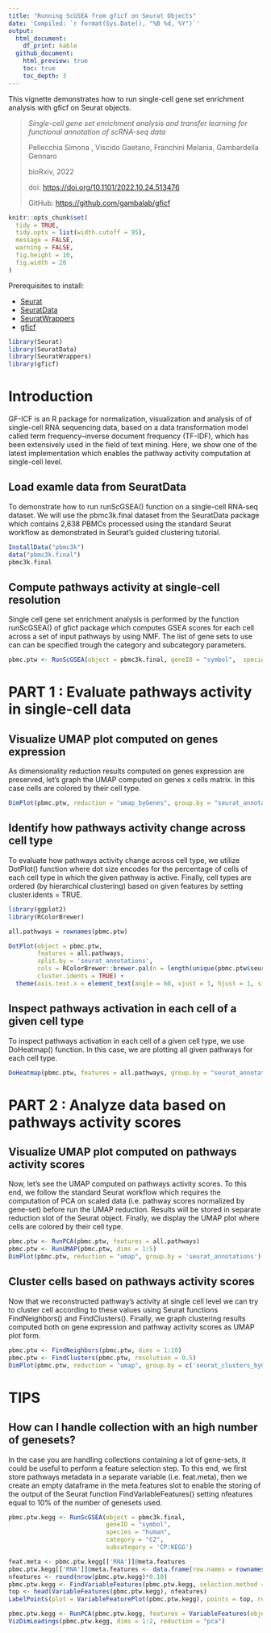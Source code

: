 ```yaml
---
title: "Running ScGSEA from gficf on Seurat Objects"
date: 'Compiled: `r format(Sys.Date(), "%B %d, %Y")`'
output: 
  html_document:
    df_print: kable
  github_document:
    html_preview: true
    toc: true
    toc_depth: 3
---
```


This vignette demonstrates how to run single-cell gene set enrichment analysis with gficf on Seurat objects. 

> *Single-cell gene set enrichment analysis and transfer learning for functional annotation of scRNA-seq data*
>
> Pellecchia Simona , Viscido Gaetano, Franchini Melania, Gambardella Gennaro
> 
> bioRxiv, 2022
> 
> doi:
> <https://doi.org/10.1101/2022.10.24.513476>
> 
> GitHub:
> <https://github.com/gambalab/gficf>

```r

knitr::opts_chunk$set(
  tidy = TRUE,
  tidy.opts = list(width.cutoff = 95),
  message = FALSE,
  warning = FALSE,
  fig.height = 10,
  fig.width = 20
)

```


Prerequisites to install: 

* [Seurat](https://satijalab.org/seurat/install) 
* [SeuratData](https://github.com/satijalab/seurat-data) 
* [SeuratWrappers](https://github.com/satijalab/seurat-wrappers)
* [gficf](https://github.com/gambalab/gficf)

```r

library(Seurat)
library(SeuratData)
library(SeuratWrappers)
library(gficf)

```



# Introduction
GF-ICF is an R package for normalization, visualization and analysis of of single-cell RNA sequencing data, based on a data transformation model called term frequency–inverse document frequency (TF-IDF), which has been extensively used in the field of text mining. Here, we show one of the latest implementation which enables the pathway activity computation at single-cell level.

## Load examle data from SeuratData
To demonstrate how to run runScGSEA() function on a single-cell RNA-seq dataset.
We will use the pbmc3k.final dataset from the SeuratData package which contains 2,638 PBMCs processed using the standard Seurat workflow as demonstrated in Seurat's guided clustering tutorial.

```r

InstallData("pbmc3k")
data("pbmc3k.final")
pbmc3k.final

```

## Compute pathways activity at single-cell resolution
Single cell gene set enrichment analysis is performed by the function runScGSEA() of gficf package which computes GSEA scores for each cell across a set of input pathways by using NMF.
The list of gene sets to use can can be specified trough the category and subcategory parameters. 

```r

pbmc.ptw <- RunScGSEA(object = pbmc3k.final, geneID = "symbol",  species = "human", category = "H")

```



# PART 1 : Evaluate pathways activity in single-cell data
## Visualize UMAP plot computed on genes expression
As dimensionality reduction results computed on genes expression are preserved, let's graph the UMAP computed on genes x cells matrix. In this case cells are colored by their cell type.

```r

DimPlot(pbmc.ptw, reduction = "umap_byGenes", group.by = "seurat_annotations")

```

## Identify how pathways activity change across cell type
To evaluate how pathways activity change across cell type, we utilize DotPlot() function where dot size encodes for the percentage of cells of each cell type in which the given pathway is active. Finally, cell types are ordered (by hierarchical clustering) based on given features by setting cluster.idents = TRUE.

```r

library(ggplot2)
library(RColorBrewer)

all.pathways = rownames(pbmc.ptw)

DotPlot(object = pbmc.ptw,
        features = all.pathways,
        split.by = 'seurat_annotations',
        cols = RColorBrewer::brewer.pal(n = length(unique(pbmc.ptw$seurat_annotations)), name = 'Set1'),
        cluster.idents = TRUE) +
  theme(axis.text.x = element_text(angle = 60, vjust = 1, hjust = 1, size = 10))

```

## Inspect pathways activation in each cell of a given cell type
To inspect pathways activation in each cell of a given cell type, we use DoHeatmap() function. In this case, we are plotting all given pathways for each cell type.

```r

DoHeatmap(pbmc.ptw, features = all.pathways, group.by = "seurat_annotations", angle = 90) + NoLegend()

```



# PART 2 : Analyze data based on pathways activity scores
## Visualize UMAP plot computed on pathways activity scores
Now, let's see the UMAP computed on pathways activity scores. To this end, we follow the standard Seurat workflow which requires the computation of PCA on scaled data (i.e. pathway scores normalized by gene-set) before run the UMAP reduction. Results will be stored in separate reduction slot of the Seurat object.
Finally, we display the UMAP plot where cells are colored by their cell type.

```r

pbmc.ptw <- RunPCA(pbmc.ptw, features = all.pathways)
pbmc.ptw <- RunUMAP(pbmc.ptw, dims = 1:5)
DimPlot(pbmc.ptw, reduction = "umap", group.by = 'seurat_annotations')

```

## Cluster cells based on pathways activity scores
Now that we reconstructed pathway’s activity at single cell level we can try to cluster cell according to these values using Seurat functions FindNeighbors() and FindClusters(). Finally, we graph clustering results computed both on gene expression and pathway activity scores as UMAP plot form.
```r

pbmc.ptw <- FindNeighbors(pbmc.ptw, dims = 1:10)
pbmc.ptw <- FindClusters(pbmc.ptw, resolution = 0.5)
DimPlot(pbmc.ptw, reduction = "umap", group.by = c('seurat_clusters_byGenes', 'seurat_clusters'))

```


# TIPS
## How can I handle collection with an high number of genesets?
In the case you are handling collections containing a lot of gene-sets, it could be useful to perform a feature selection step. To this end, we first store pathways metadata in a separate variable (i.e. feat.meta), then we create an empty dataframe in the meta.features slot to enable the storing of the output of the Seurat function FindVariableFeatures() setting nfeatures equal to 10% of the number of genesets used.

```r

pbmc.ptw.kegg <- RunScGSEA(object = pbmc3k.final,
                           geneID = "symbol",
                           species = "human",
                           category = "C2",
                           subcategory = 'CP:KEGG')

feat.meta <- pbmc.ptw.kegg[['RNA']]@meta.features
pbmc.ptw.kegg[['RNA']]@meta.features <- data.frame(row.names = rownames(pbmc.ptw.kegg))
nfeatures <- round(nrow(pbmc.ptw.kegg)*0.10)
pbmc.ptw.kegg <- FindVariableFeatures(pbmc.ptw.kegg, selection.method = "vst", nfeatures = nfeatures)
top <- head(VariableFeatures(pbmc.ptw.kegg), nfeatures)
LabelPoints(plot = VariableFeaturePlot(pbmc.ptw.kegg), points = top, repel = TRUE)

pbmc.ptw.kegg <- RunPCA(pbmc.ptw.kegg, features = VariableFeatures(object = pbmc.ptw.kegg))
VizDimLoadings(pbmc.ptw.kegg, dims = 1:2, reduction = "pca")

```

